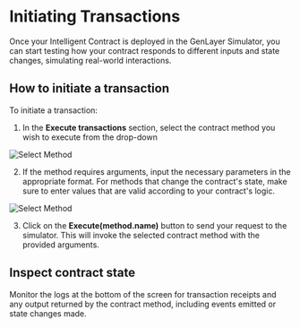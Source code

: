 # Initiating Transactions

Once your Intelligent Contract is deployed in the GenLayer Simulator, you can start testing how your contract responds to different inputs and state changes, simulating real-world interactions.

## How to initiate a transaction

To initiate a transaction:

1. In the **Execute transactions** section, select the contract method you wish to execute from the drop-down

![Select Method](/select-method.png)

2. If the method requires arguments, input the necessary parameters in the appropriate format. For methods that change the contract's state, make sure to enter values that are valid according to your contract's logic.

![Select Method](/method-arg.png)

3. Click on the **Execute(method.name)** button to send your request to the simulator. This will invoke the selected contract method with the provided arguments.

## Inspect contract state

Monitor the logs at the bottom of the screen for transaction receipts and any output returned by the contract method, including events emitted or state changes made.

